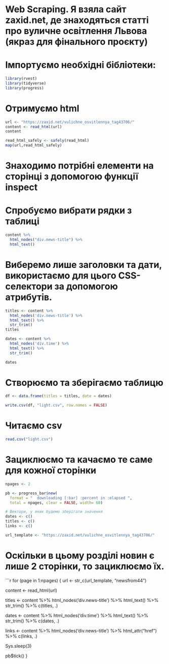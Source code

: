
# Web Scraping. Я взяла сайт zaxid.net, де знаходяться статті про вуличне освітлення Львова (якраз для фінального проєкту)

# Імпортуємо необхідні бібліотеки:
```r
library(rvest)
library(tidyverse)
library(progress)
```

# Отримуємо html
```r
url <- "https://zaxid.net/vulichne_osvitlennya_tag43706/"
content <- read_html(url)
content

read_html_safely <- safely(read_html)
map(url,read_html_safely)
```

# Знаходимо потрібні елементи на сторінці з допомогою функції inspect
# Спробуємо вибрати рядки з таблиці
```r
content %>%
  html_nodes("div.news-title") %>%
  html_text()
```

# Виберемо лише заголовки та дати, використаємо для цього CSS-селектори за допомогою атрибутів.
```r
titles <- content %>%
  html_nodes('div.news-title') %>%
  html_text() %>%
  str_trim()
titles 

dates <- content %>%
  html_nodes('div.time') %>%
  html_text() %>%
  str_trim()

dates
```

# Створюємо та зберігаємо таблицю
```r
df <- data.frame(titles = titles, date = dates)

write.csv(df, "light.csv", row.names = FALSE)
```

# Читаємо csv
```r
read.csv("light.csv")
```

# Зациклюємо та качаємо те саме для кожної сторінки
```r
npages <- 2

pb <- progress_bar$new(
  format = "  downloading [:bar] :percent in :elapsed ",
  total = npages, clear = FALSE, width= 60)

# Вектори, у яких будемо зберігати значення
dates <- c()
titles <- c()
links <- c()

url_template <- "https://zaxid.net/vulichne_osvitlennya_tag43706/"
```

# Оскільки в цьому розділі новин є лише 2 сторінки, то зациклюємо їх.
```r
for (page in 1:npages) {
  url <- str_c(url_template,
               "newsfrom44")
  
  content <- read_html(url)
  
  
  titles <- content %>%
    html_nodes('div.news-title') %>%
    html_text() %>%
    str_trim() %>%
    c(titles, .)
  
  dates <- content %>%
    html_nodes('div.time') %>%
    html_text() %>%
    str_trim()  %>%
    c(dates, .)
  
  
  links <- content %>%
    html_nodes('div.news-title') %>%
    html_attr("href") %>%
    c(links, .)
  
 
  Sys.sleep(3) 
  
  pb$tick()
}
